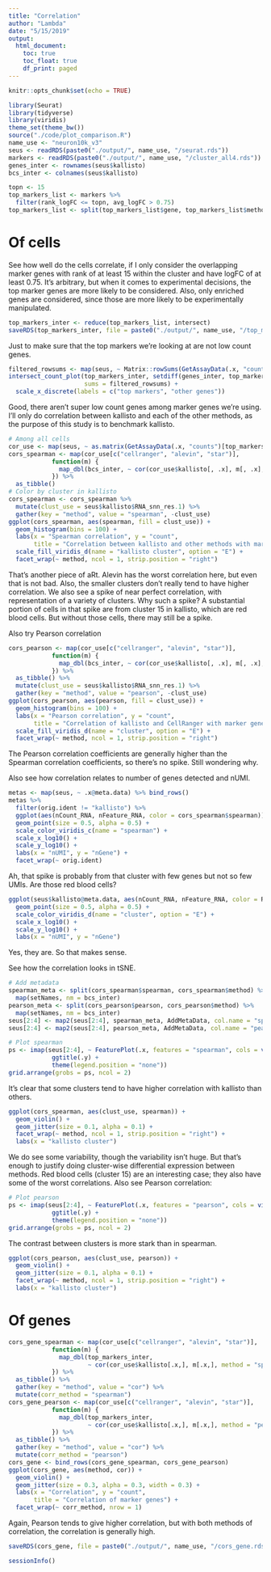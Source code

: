 ```yaml
---
title: "Correlation"
author: "Lambda"
date: "5/15/2019"
output: 
  html_document:
    toc: true
    toc_float: true
    df_print: paged
---
```


```r
knitr::opts_chunk$set(echo = TRUE)
```

```r
library(Seurat)
library(tidyverse)
library(viridis)
theme_set(theme_bw())
source("./code/plot_comparison.R")
name_use <- "neuron10k_v3"
seus <- readRDS(paste0("./output/", name_use, "/seurat.rds"))
markers <- readRDS(paste0("./output/", name_use, "/cluster_all4.rds"))
genes_inter <- rownames(seus$kallisto)
bcs_inter <- colnames(seus$kallisto)
```

```r
topn <- 15
top_markers_list <- markers %>% 
  filter(rank_logFC <= topn, avg_logFC > 0.75)
top_markers_list <- split(top_markers_list$gene, top_markers_list$method)
```

# Of cells
See how well do the cells correlate, if I only consider the overlapping marker genes with rank of at least 15 within the cluster and have logFC of at least 0.75. It's arbitrary, but when it comes to experimental decisions, the top marker genes are more likely to be considered. Also, only enriched genes are considered, since those are more likely to be experimentally manipulated.

```r
top_markers_inter <- reduce(top_markers_list, intersect)
saveRDS(top_markers_inter, file = paste0("./output/", name_use, "/top_markers_inter.rds"))
```

Just to make sure that the top markers we're looking at are not low count genes.
```r
filtered_rowsums <- map(seus, ~ Matrix::rowSums(GetAssayData(.x, "counts")))
intersect_count_plot(top_markers_inter, setdiff(genes_inter, top_markers_inter),
                     sums = filtered_rowsums) +
  scale_x_discrete(labels = c("top markers", "other genes"))
```

Good, there aren't super low count genes among marker genes we're using. I'll only do correlation between kallisto and each of the other methods, as the purpose of this study is to benchmark kallisto.

```r
# Among all cells
cor_use <- map(seus, ~ as.matrix(GetAssayData(.x, "counts")[top_markers_inter, ]))
cors_spearman <- map(cor_use[c("cellranger", "alevin", "star")],
            function(m) {
              map_dbl(bcs_inter, ~ cor(cor_use$kallisto[, .x], m[, .x], method = "spearman"))
            }) %>% 
  as_tibble()
# Color by cluster in kallisto
cors_spearman <- cors_spearman %>% 
  mutate(clust_use = seus$kallisto$RNA_snn_res.1) %>% 
  gather(key = "method", value = "spearman", -clust_use)
ggplot(cors_spearman, aes(spearman, fill = clust_use)) +
  geom_histogram(bins = 100) +
  labs(x = "Spearman correlation", y = "count",
       title = "Correlation between kallisto and other methods with marker genes") +
  scale_fill_viridis_d(name = "kallisto cluster", option = "E") +
  facet_wrap(~ method, ncol = 1, strip.position = "right")
```

That's another piece of aRt. Alevin has the worst correlation here, but even that is not bad. Also, the smaller clusters don't really tend to have higher correlation. We also see a spike of near perfect correlation, with representation of a variety of clusters. Why such a spike? A substantial portion of cells in that spike are from cluster 15 in kallisto, which are red blood cells. But without those cells, there may still be a spike.

Also try Pearson correlation
```r
cors_pearson <- map(cor_use[c("cellranger", "alevin", "star")],
            function(m) {
              map_dbl(bcs_inter, ~ cor(cor_use$kallisto[, .x], m[, .x], method = "pearson"))
            }) %>% 
  as_tibble() %>% 
  mutate(clust_use = seus$kallisto$RNA_snn_res.1) %>% 
  gather(key = "method", value = "pearson", -clust_use)
ggplot(cors_pearson, aes(pearson, fill = clust_use)) +
  geom_histogram(bins = 100) +
  labs(x = "Pearson correlation", y = "count",
       title = "Correlation of kallisto and CellRanger with marker genes") +
  scale_fill_viridis_d(name = "cluster", option = "E") +
  facet_wrap(~ method, ncol = 1, strip.position = "right")
```

The Pearson correlation coefficients are generally higher than the Spearman correlation coefficients, so there's no spike. Still wondering why.

Also see how correlation relates to number of genes detected and nUMI.
```r
metas <- map(seus, ~ .x@meta.data) %>% bind_rows()
metas %>% 
  filter(orig.ident != "kallisto") %>% 
  ggplot(aes(nCount_RNA, nFeature_RNA, color = cors_spearman$spearman)) +
  geom_point(size = 0.5, alpha = 0.5) +
  scale_color_viridis_c(name = "spearman") +
  scale_x_log10() +
  scale_y_log10() +
  labs(x = "nUMI", y = "nGene") +
  facet_wrap(~ orig.ident)
```

Ah, that spike is probably from that cluster with few genes but not so few UMIs. Are those red blood cells?
```r
ggplot(seus$kallisto@meta.data, aes(nCount_RNA, nFeature_RNA, color = RNA_snn_res.1)) +
  geom_point(size = 0.5, alpha = 0.5) +
  scale_color_viridis_d(name = "cluster", option = "E") +
  scale_x_log10() +
  scale_y_log10() +
  labs(x = "nUMI", y = "nGene")
```

Yes, they are. So that makes sense.

See how the correlation looks in tSNE.

```r
# Add metadata
spearman_meta <- split(cors_spearman$spearman, cors_spearman$method) %>% 
  map(setNames, nm = bcs_inter)
pearson_meta <- split(cors_pearson$pearson, cors_pearson$method) %>% 
  map(setNames, nm = bcs_inter)
seus[2:4] <- map2(seus[2:4], spearman_meta, AddMetaData, col.name = "spearman")
seus[2:4] <- map2(seus[2:4], pearson_meta, AddMetaData, col.name = "pearson")
```

```r
# Plot spearman
ps <- imap(seus[2:4], ~ FeaturePlot(.x, features = "spearman", cols = viridis(256), pt.size = 0.5) +
            ggtitle(.y) +
            theme(legend.position = "none"))
grid.arrange(grobs = ps, ncol = 2)
```

It's clear that some clusters tend to have higher correlation with kallisto than others.
```r
ggplot(cors_spearman, aes(clust_use, spearman)) +
  geom_violin() +
  geom_jitter(size = 0.1, alpha = 0.1) +
  facet_wrap(~ method, ncol = 1, strip.position = "right") +
  labs(x = "kallisto cluster")
```

We do see some variability, though the variability isn't huge. But that's enough to justify doing cluster-wise differential expression between methods. Red blood cells (cluster 15) are an interesting case; they also have some of the worst correlations. Also see Pearson correlation:

```r
# Plot pearson
ps <- imap(seus[2:4], ~ FeaturePlot(.x, features = "pearson", cols = viridis(256), pt.size = 0.5) +
            ggtitle(.y) +
            theme(legend.position = "none"))
grid.arrange(grobs = ps, ncol = 2)
```

The contrast between clusters is more stark than in spearman.
```r
ggplot(cors_pearson, aes(clust_use, pearson)) +
  geom_violin() +
  geom_jitter(size = 0.1, alpha = 0.1) +
  facet_wrap(~ method, ncol = 1, strip.position = "right") +
  labs(x = "kallisto cluster")
```

# Of genes

```r
cors_gene_spearman <- map(cor_use[c("cellranger", "alevin", "star")],
            function(m) {
              map_dbl(top_markers_inter, 
                      ~ cor(cor_use$kallisto[.x,], m[.x,], method = "spearman"))
            }) %>% 
  as_tibble() %>% 
  gather(key = "method", value = "cor") %>% 
  mutate(corr_method = "spearman")
cors_gene_pearson <- map(cor_use[c("cellranger", "alevin", "star")],
            function(m) {
              map_dbl(top_markers_inter, 
                      ~ cor(cor_use$kallisto[.x,], m[.x,], method = "pearson"))
            }) %>% 
  as_tibble() %>% 
  gather(key = "method", value = "cor") %>% 
  mutate(corr_method = "pearson")
cors_gene <- bind_rows(cors_gene_spearman, cors_gene_pearson)
ggplot(cors_gene, aes(method, cor)) +
  geom_violin() +
  geom_jitter(size = 0.3, alpha = 0.3, width = 0.3) +
  labs(x = "Correlation", y = "count",
       title = "Correlation of marker genes") +
  facet_wrap(~ corr_method, nrow = 1)
```

Again, Pearson tends to give higher correlation, but with both methods of correlation, the correlation is generally high.

```r
saveRDS(cors_gene, file = paste0("./output/", name_use, "/cors_gene.rds"))
```

```r
sessionInfo()
```
